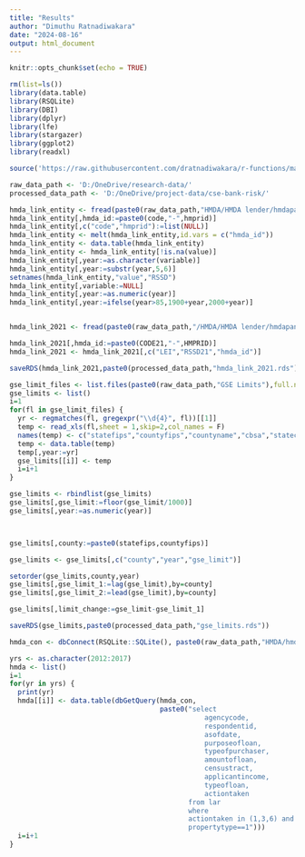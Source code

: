 ---
title: "Results"
author: "Dimuthu Ratnadiwakara"
date: "2024-08-16"
output: html_document
---

```{r setup, include=FALSE}
knitr::opts_chunk$set(echo = TRUE)
```


```{r}
rm(list=ls())
library(data.table)
library(RSQLite)
library(DBI)
library(dplyr)
library(lfe)
library(stargazer)
library(ggplot2)
library(readxl)

source('https://raw.githubusercontent.com/dratnadiwakara/r-functions/main/functions.R')

raw_data_path <- 'D:/OneDrive/research-data/'
processed_data_path <- 'D:/OneDrive/project-data/cse-bank-risk/'
```



```{r}
hmda_link_entity <- fread(paste0(raw_data_path,"HMDA/HMDA lender/hmdapan2017.csv"),select=c("code","hmprid",paste0("RSSD",12:17)))#,paste0("ENTITY",15:16)
hmda_link_entity[,hmda_id:=paste0(code,"-",hmprid)]
hmda_link_entity[,c("code","hmprid"):=list(NULL)]
hmda_link_entity <- melt(hmda_link_entity,id.vars = c("hmda_id"))
hmda_link_entity <- data.table(hmda_link_entity)
hmda_link_entity <- hmda_link_entity[!is.na(value)]
hmda_link_entity[,year:=as.character(variable)]
hmda_link_entity[,year:=substr(year,5,6)]
setnames(hmda_link_entity,"value","RSSD")
hmda_link_entity[,variable:=NULL]
hmda_link_entity[,year:=as.numeric(year)]
hmda_link_entity[,year:=ifelse(year>85,1900+year,2000+year)]


hmda_link_2021 <- fread(paste0(raw_data_path,"/HMDA/HMDA lender/hmdapan2021.csv"),select=c("LEI","RSSD21","CODE21","HMPRID"))

hmda_link_2021[,hmda_id:=paste0(CODE21,"-",HMPRID)]
hmda_link_2021 <- hmda_link_2021[,c("LEI","RSSD21","hmda_id")]

saveRDS(hmda_link_2021,paste0(processed_data_path,"hmda_link_2021.rds"))
```



```{r}
gse_limit_files <- list.files(paste0(raw_data_path,"GSE Limits"),full.names = T,pattern = ".xls")
gse_limits <- list()
i=1
for(fl in gse_limit_files) {
  yr <- regmatches(fl, gregexpr("\\d{4}", fl))[[1]]
  temp <- read_xls(fl,sheet = 1,skip=2,col_names = F)  
  names(temp) <- c("statefips","countyfips","countyname","cbsa","statecode","gse_limit","gse_limit_2","gse_limit_3","gse_limit_4")
  temp <- data.table(temp)
  temp[,year:=yr]
  gse_limits[[i]] <- temp
  i=i+1
}

gse_limits <- rbindlist(gse_limits)
gse_limits[,gse_limit:=floor(gse_limit/1000)]
gse_limits[,year:=as.numeric(year)]



gse_limits[,county:=paste0(statefips,countyfips)]

gse_limits <- gse_limits[,c("county","year","gse_limit")]

setorder(gse_limits,county,year)
gse_limits[,gse_limit_1:=lag(gse_limit),by=county]
gse_limits[,gse_limit_2:=lead(gse_limit),by=county]

gse_limits[,limit_change:=gse_limit-gse_limit_1]

saveRDS(gse_limits,paste0(processed_data_path,"gse_limits.rds"))


```


```{r}
hmda_con <- dbConnect(RSQLite::SQLite(), paste0(raw_data_path,"HMDA/hmda.db"))

yrs <- as.character(2012:2017)
hmda <- list()
i=1
for(yr in yrs) {
  print(yr)
  hmda[[i]] <- data.table(dbGetQuery(hmda_con,
                                     paste0("select
                                                agencycode,
                                                respondentid,
                                                asofdate,
                                                purposeofloan,
                                                typeofpurchaser,
                                                amountofloan,
                                                censustract,
                                                applicantincome,
                                                typeofloan,
                                                actiontaken
                                            from lar 
                                            where 
                                            actiontaken in (1,3,6) and
                                            propertytype==1")))
  i=i+1
}
```



